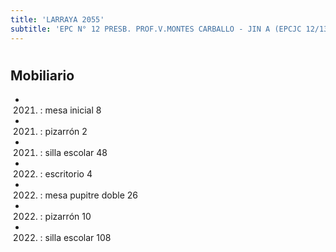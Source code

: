 ```yaml
---
title: 'LARRAYA 2055'
subtitle: 'EPC N° 12 PRESB. PROF.V.MONTES CARBALLO - JIN A (EPCJC 12/13°)'
---
```


#


## Mobiliario

*  (2021) : mesa inicial 8 

*  (2021) : pizarrón 2 

*  (2021) : silla escolar 48 

*  (2022) : escritorio 4 

*  (2022) : mesa pupitre doble 26 

*  (2022) : pizarrón 10 

*  (2022) : silla escolar 108 



